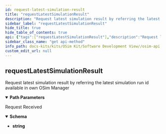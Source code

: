 ```yaml
---
id: request-latest-simulation-result
title: "requestLatestSimulationResult"
description: "Request latest simulation result by referring the latest simulation run id available in own OSim Manager"
sidebar_label: "requestLatestSimulationResult"
hide_title: true
hide_table_of_contents: true
api: {"tags":["requestLatestSimulationResult"],"description":"Request latest simulation result by referring the latest simulation run id available in own OSim Manager","operationId":"requestLatestSimulationResult","parameters":[{"name":"requestId","in":"path","required":true,"style":"simple","explode":false,"schema":{"type":"string"},"example":"8d628899-3e6f-4666-91c3-74ee7ab88b2b"},{"name":"bpns","in":"path","required":true,"style":"simple","explode":false,"schema":{"type":"string"},"example":"bbf461bf-28d5-4fc2-95fa-7697eb122f48"},{"name":"simulationRunId","in":"path","required":true,"style":"simple","explode":false,"schema":{"type":"string"},"example":"50737df3-4237-4652-b092-1ef8649f6ca6"}],"responses":{"200":{"description":"Request Received","content":{"text/html; charset=utf-8":{"schema":{"type":"string"},"examples":{}}}}},"servers":[{"url":"https://{server-url}"}],"method":"get","path":"/api/requestLatestSimulationResult/bpns/{bpns}/requestId/{requestId}/simulationRunId/{simulationRunId}","info":{"title":"OSim API","description":"OSim API for requesting and receiving simulation results","version":"1.0.0"},"postman":{"name":"request Latest Simulation Result","description":{"content":"Request latest simulation result by referring the latest simulation run id available in own OSim Manager","type":"text/plain"},"url":{"path":["api","requestLatestSimulationResult","bpns",":bpns","requestId",":requestId","simulationRunId",":simulationRunId"],"host":["{{baseUrl}}"],"query":[],"variable":[{"disabled":false,"description":{"content":"(Required) ","type":"text/plain"},"type":"any","value":"","key":"requestId"},{"disabled":false,"description":{"content":"(Required) ","type":"text/plain"},"type":"any","value":"","key":"bpns"},{"disabled":false,"description":{"content":"(Required) ","type":"text/plain"},"type":"any","value":"","key":"simulationRunId"}]},"header":[{"key":"Accept","value":"text/html; charset=utf-8"}],"method":"GET"}}
sidebar_class_name: "get api-method"
info_path: docs-kits/kits/OSim Kit/Software Development View//osim-api
custom_edit_url: null
---
```



## requestLatestSimulationResult



Request latest simulation result by referring the latest simulation run id available in own OSim Manager

<details style={{"marginBottom":"1rem"}} data-collapsed={false} open={true}><summary style={{}}><strong>Path Parameters</strong></summary><div><ul><ParamsItem className={"paramsItem"} param={{"name":"requestId","in":"path","required":true,"style":"simple","explode":false,"schema":{"type":"string"},"example":"8d628899-3e6f-4666-91c3-74ee7ab88b2b"}}></ParamsItem><ParamsItem className={"paramsItem"} param={{"name":"bpns","in":"path","required":true,"style":"simple","explode":false,"schema":{"type":"string"},"example":"bbf461bf-28d5-4fc2-95fa-7697eb122f48"}}></ParamsItem><ParamsItem className={"paramsItem"} param={{"name":"simulationRunId","in":"path","required":true,"style":"simple","explode":false,"schema":{"type":"string"},"example":"50737df3-4237-4652-b092-1ef8649f6ca6"}}></ParamsItem></ul></div></details><div><ApiTabs><TabItem label={"200"} value={"200"}><div>

Request Received

</div><div><MimeTabs schemaType={"response"}><TabItem label={"text/html; charset=utf-8"} value={"text/html; charset=utf-8"}><SchemaTabs><TabItem label={"Schema"} value={"Schema"}><details style={{}} data-collapsed={false} open={true}><summary style={{"textAlign":"left"}}><strong>Schema</strong></summary><div style={{"textAlign":"left","marginLeft":"1rem"}}></div><ul style={{"marginLeft":"1rem"}}><li><div><strong>string</strong></div></li></ul></details></TabItem></SchemaTabs></TabItem></MimeTabs></div></TabItem></ApiTabs></div>
      